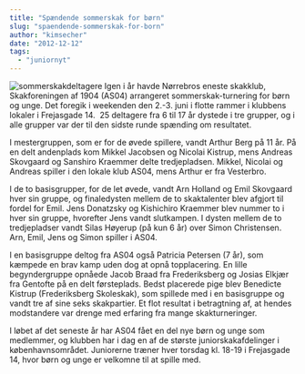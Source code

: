 ```yaml
---
title: "Spændende sommerskak for børn"
slug: "spaendende-sommerskak-for-born"
author: "kimsecher"
date: "2012-12-12"
tags: 
  - "juniornyt"
---
```


![sommerskakdeltagere](/images/sommerskakdeltagere-300x200.jpg) Igen i år havde Nørrebros eneste skakklub, Skakforeningen af 1904 (AS04) arrangeret sommerskak-turnering for børn og unge. Det foregik i weekenden den 2.-3. juni i flotte rammer i klubbens lokaler i Frejasgade 14.  25 deltagere fra 6 til 17 år dystede i tre grupper, og i alle grupper var der til den sidste runde spænding om resultatet.

I mestergruppen, som er for de øvede spillere, vandt Arthur Berg på 11 år. På en delt andenplads kom Mikkel Jacobsen og Nicolai Kistrup, mens Andreas Skovgaard og Sanshiro Kraemmer delte tredjepladsen. Mikkel, Nicolai og Andreas spiller i den lokale klub AS04, mens Arthur er fra Vesterbro.

I de to basisgrupper, for de let øvede, vandt Arn Holland og Emil Skovgaard hver sin gruppe, og finaledysten mellem de to skaktalenter blev afgjort til fordel for Emil. Jens Donatzsky og Kishichiro Kraemmer blev nummer to i hver sin gruppe, hvorefter Jens vandt slutkampen. I dysten mellem de to tredjepladser vandt Silas Høyerup (på kun 6 år) over Simon Christensen. Arn, Emil, Jens og Simon spiller i AS04.

I en basisgruppe deltog fra AS04 også Patricia Petersen (7 år), som kæmpede en brav kamp uden dog at opnå topplacering. En lille begyndergruppe opnåede Jacob Braad fra Frederiksberg og Josias Elkjær fra Gentofte på en delt førsteplads. Bedst placerede pige blev Benedicte Kistrup (Frederiksberg Skoleskak), som spillede med i en basisgruppe og vandt tre af sine seks skakpartier. Et flot resultat i betragtning af, at hendes modstandere var drenge med erfaring fra mange skakturneringer.

I løbet af det seneste år har AS04 fået en del nye børn og unge som medlemmer, og klubben har i dag en af de største juniorskakafdelinger i københavnsområdet. Juniorerne træner hver torsdag kl. 18-19 i Frejasgade 14, hvor børn og unge er velkomne til at spille med.
